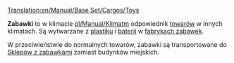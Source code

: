 [[Translation:en/Manual/Base Set/Cargos/Toys]]

{{pl/Ładunek|name=Zabawki
|image=ToyFactory.png
|produced=[[pl/Manual/Base Set/Industries/Fabryka zabawek|Fabryka zabawek]]
|accepted=[[pl/Manual/Base Set/Industries/Sklep z zabawkami|Sklep z zabawkami]]
}}

'''Zabawki''' to w klimacie [[pl/Manual/Klimat]]m odpowiednik [[pl/Manual/Base Set/Cargos/Towary|towarów]] w innych klimatach. Są wytwarzane z [[pl/Manual/Base Set/Cargos/Plastik|plastiku]] i [[pl/Manual/Base Set/Cargos/Baterie|baterii]] w [[pl/Manual/Base Set/Industries/Fabryka zabawek|fabrykach zabawek]].

W przeciwieństwie do normalnych towarów, zabawki są transportowane do [[pl/Manual/Base Set/Industries/Sklep z zabawkami|Sklepów z zabawkami]] zamiast budynków miejskich.

{{pl/Navbox Ładunek}}